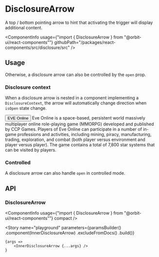 
<Meta
    title="Components/DisclosureArrow"
    id="disclosure-arrow"
/>

# DisclosureArrow

<Tagline>A top / bottom pointing arrow to hint that activating the trigger will display additional content.</Tagline>

<ComponentInfo
    usage={"import { DisclosureArrow } from \"@orbit-ui/react-components\""}
    githubPath="/packages/react-components/src/disclosure/src"
/>

## Usage

Otherwise, a disclosure arrow can also be controlled by the `open` prop.

### Disclosure context

When a disclosure arrow is nested in a component implementing a `DisclosureContext`, the arrow will automatically change direction when `isOpen` state change.

<Canvas>
    <Story name="context">
        <Disclosure>
            <Button>
                <Text>EVE Online</Text>
                <DisclosureArrow slot="right-icon" />
            </Button>
            <Content>Eve Online is a space-based, persistent world massively multiplayer online role-playing game (MMORPG) developed and published by CCP Games. Players of Eve Online can participate in a number of in-game professions and activities, including mining, piracy, manufacturing, trading, exploration, and combat (both player versus environment and player versus player). The game contains a total of 7,800 star systems that can be visited by players.</Content>
        </Disclosure>
    </Story>
</Canvas>

### Controlled

A disclosure arrow can also handle `open` in controlled mode.

<FileCanvas filePath="/disclosure/docs/ControlledDisclosureArrow">
    <ControlledDisclosureArrow />
</FileCanvas>

## API

### DisclosureArrow

<ComponentInfo
    usage={"import { DisclosureArrow } from \"@orbit-ui/react-components\""}
    compact
/>

<ArgsTable of={InnerDisclosureArrow} />

<Story
    name="playground"
    parameters={paramsBuilder()
        .component(InnerDisclosureArrow)
        .excludeFromDocs()
        .build()}
>
    {args =>
        <InnerDisclosureArrow {...args} />
    }
</Story>
